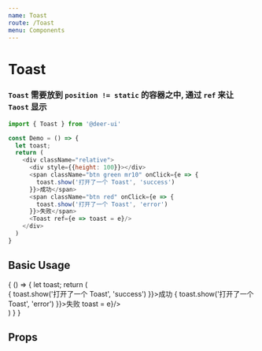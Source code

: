 ```yaml
---
name: Toast
route: /Toast
menu: Components
---
```



# Toast

### `Toast` 需要放到 `position != static` 的容器之中, 通过 `ref` 来让 `Taost` 显示

```js
import { Toast } from '@deer-ui'

const Demo = () => {
  let toast;
  return (
    <div className="relative">
      <div style={{height: 100}}></div>
      <span className="btn green mr10" onClick={e => {
        toast.show('打开了一个 Toast', 'success')
      }}>成功</span>
      <span className="btn red" onClick={e => {
        toast.show('打开了一个 Toast', 'error')
      }}>失败</span>
      <Toast ref={e => toast = e}/>
    </div>
  )
}
```

## Basic Usage

<Playground>
  {
    () => {
      let toast;
      return (
        <div className="relative">
          <div style={{height: 100}}></div>
          <span className="btn green mr10" onClick={e => {
            toast.show('打开了一个 Toast', 'success')
          }}>成功</span>
          <span className="btn red" onClick={e => {
            toast.show('打开了一个 Toast', 'error')
          }}>失败</span>
          <Toast ref={e => toast = e}/>
        </div>
      )
    }
  }
</Playground>

## Props

<Props of={Toast} />
